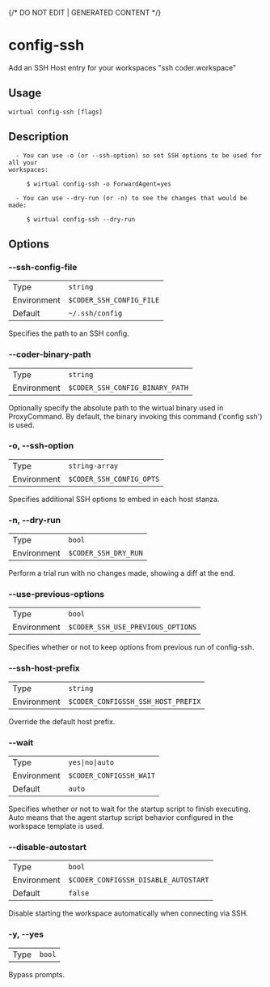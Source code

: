 {/* DO NOT EDIT | GENERATED CONTENT */}

# config-ssh

Add an SSH Host entry for your workspaces "ssh coder.workspace"

## Usage

```console
wirtual config-ssh [flags]
```

## Description

```console
  - You can use -o (or --ssh-option) so set SSH options to be used for all your
workspaces:

     $ wirtual config-ssh -o ForwardAgent=yes

  - You can use --dry-run (or -n) to see the changes that would be made:

     $ wirtual config-ssh --dry-run
```

## Options

### --ssh-config-file

|             |                                     |
| ----------- | ----------------------------------- |
| Type        | <code>string</code>                 |
| Environment | <code>$CODER_SSH_CONFIG_FILE</code> |
| Default     | <code>~/.ssh/config</code>          |

Specifies the path to an SSH config.

### --coder-binary-path

|             |                                            |
| ----------- | ------------------------------------------ |
| Type        | <code>string</code>                        |
| Environment | <code>$CODER_SSH_CONFIG_BINARY_PATH</code> |

Optionally specify the absolute path to the wirtual binary used in ProxyCommand. By default, the binary invoking this command ('config ssh') is used.

### -o, --ssh-option

|             |                                     |
| ----------- | ----------------------------------- |
| Type        | <code>string-array</code>           |
| Environment | <code>$CODER_SSH_CONFIG_OPTS</code> |

Specifies additional SSH options to embed in each host stanza.

### -n, --dry-run

|             |                                 |
| ----------- | ------------------------------- |
| Type        | <code>bool</code>               |
| Environment | <code>$CODER_SSH_DRY_RUN</code> |

Perform a trial run with no changes made, showing a diff at the end.

### --use-previous-options

|             |                                              |
| ----------- | -------------------------------------------- |
| Type        | <code>bool</code>                            |
| Environment | <code>$CODER_SSH_USE_PREVIOUS_OPTIONS</code> |

Specifies whether or not to keep options from previous run of config-ssh.

### --ssh-host-prefix

|             |                                               |
| ----------- | --------------------------------------------- |
| Type        | <code>string</code>                           |
| Environment | <code>$CODER_CONFIGSSH_SSH_HOST_PREFIX</code> |

Override the default host prefix.

### --wait

|             |                                    |
| ----------- | ---------------------------------- |
| Type        | <code>yes\|no\|auto</code>         |
| Environment | <code>$CODER_CONFIGSSH_WAIT</code> |
| Default     | <code>auto</code>                  |

Specifies whether or not to wait for the startup script to finish executing. Auto means that the agent startup script behavior configured in the workspace template is used.

### --disable-autostart

|             |                                                 |
| ----------- | ----------------------------------------------- |
| Type        | <code>bool</code>                               |
| Environment | <code>$CODER_CONFIGSSH_DISABLE_AUTOSTART</code> |
| Default     | <code>false</code>                              |

Disable starting the workspace automatically when connecting via SSH.

### -y, --yes

|      |                   |
| ---- | ----------------- |
| Type | <code>bool</code> |

Bypass prompts.

